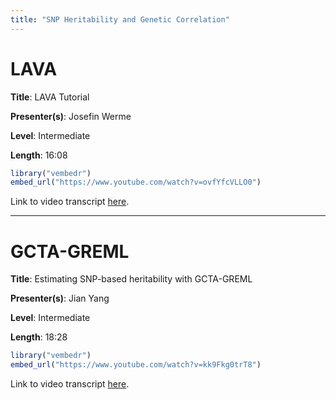 ```yaml
---
title: "SNP Heritability and Genetic Correlation"
---
```


# LAVA

**Title**: LAVA Tutorial

**Presenter(s)**: Josefin Werme

**Level**: Intermediate

**Length**: 16:08

```r
library("vembedr")
embed_url("https://www.youtube.com/watch?v=ovfYfcVLLO0")
```

Link to video transcript [here](software_correlation_transcript.qmd#sec-video1).

------------------------------------------------------------------------

# GCTA-GREML

**Title**: Estimating SNP-based heritability with GCTA-GREML

**Presenter(s)**: Jian Yang

**Level**: Intermediate

**Length**: 18:28

```r
library("vembedr")
embed_url("https://www.youtube.com/watch?v=kk9Fkg0trT8")
```

Link to video transcript [here](software_correlation_transcript.qmd#sec-video2).
